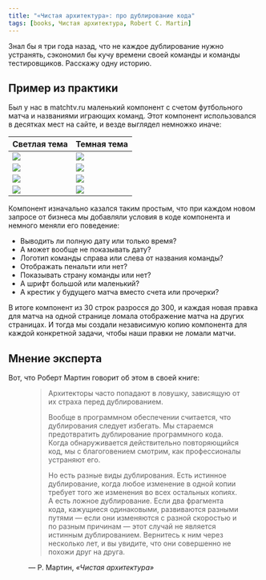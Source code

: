 ```yaml
---
title: "«Чистая архитектура»: про дублирование кода"
tags: [books, Чистая архитектура, Robert C. Martin]
---
```


Знал бы я три года назад, что не каждое дублирование нужно устранять, сэкономил бы кучу времени своей команды и команды тестировщиков. Расскажу одну историю.

## Пример из практики

Был у нас в matchtv.ru маленький компонент с счетом футбольного матча и названиями играющих команд. Этот компонент использовался в десятках мест на сайте, и везде выглядел немножко иначе:

| Светлая тема | Темная тема |
|:------|:------|
| ![](1.png) | ![](4.png) |
| ![](2.png) | ![](6.png) |
| ![](3.png) | ![](7.png) |
| ![](5.png) | ![](8.png) |

Компонент изначально казался таким простым, что при каждом новом запросе от бизнеса мы добавляли условия в коде компонента и немного меняли его поведение:
- Выводить ли полную дату или только время?
- А может вообще не показывать дату?
- Логотип команды справа или слева от названия команды?
- Отображать пенальти или нет?
- Показывать страну команды или нет?
- А шрифт большой или маленький?
- А крестик у будущего матча вместо счета или прочерки?

В итоге компонент из 30 строк разросся до 300, и каждая новая правка для матча на одной странице ломала отображение матча на других страницах. И тогда мы создали независимую копию компонента для каждой конкретной задачи, чтобы наши правки не ломали матчи.

## Мнение эксперта

Вот, что Роберт Мартин говорит об этом в своей книге:

<figure>
    <blockquote>
        <p>Архитекторы часто попадают в ловушку, зависящую от их страха перед дублированием.</p>
        <p>Вообще в программном обеспечении считается, что дублирования следует избегать. Мы стараемся предотвратить дублирование программного кода. Когда обнаруживается действительно повторяющийся код, мы с благоговением смотрим, как профессионалы устраняют его.</p>
        <p>Но есть разные виды дублирования. Есть истинное дублирование, когда любое изменение в одной копии требует того же изменения во всех остальных копиях. А есть ложное дублирование. Если два фрагмента кода, кажущиеся одинаковыми, развиваются разными путями — если они изменяются с разной скоростью и по разным причинам — этот случай не является истинным дублированием. Вернитесь к ним через несколько лет, и вы увидите, что они совершенно не похожи друг на друга.</p>
    </blockquote>
    <figcaption>— Р. Мартин, <cite>«Чистая архитектура»</cite></figcaption>
</figure>
